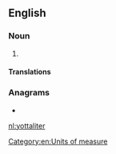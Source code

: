 ==English==

===Noun===
{{en-noun}}

# {{alternative spelling of|yottalitre|from=US|lang=en}}

====Translations====
{{trans-see|yottalitre}}

===Anagrams===
* {{l|en|yottalitre}}

[[Category:en:Units of measure]]

[[nl:yottaliter]]